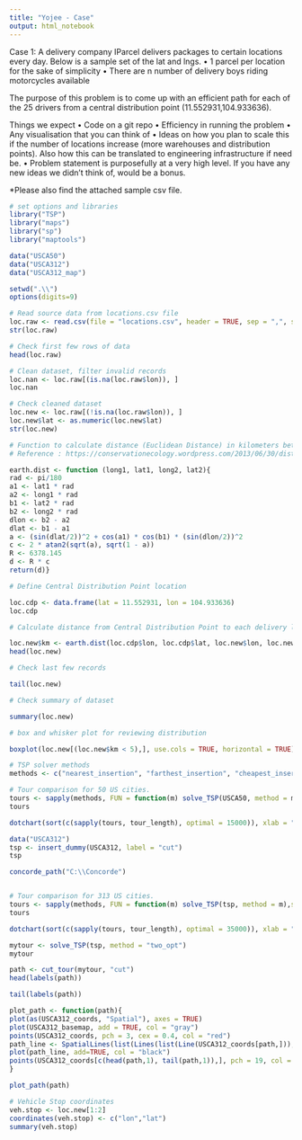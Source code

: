 ```yaml
---
title: "Yojee - Case"
output: html_notebook
---
```


Case 1:  A delivery company IParcel delivers packages to certain locations every day. Below is a sample set of the lat and lngs.
•	1 parcel per location for the sake of simplicity
•	There are n number of delivery boys riding motorcycles available

The purpose of this problem is to come up with an efficient path for each of the 25 drivers from a central distribution point (11.552931,104.933636).

Things we expect
•	Code on a git repo
•	Efficiency in running the problem
•	Any visualisation that you can think of
•	Ideas on how you plan to scale this if the number of locations increase (more warehouses and distribution points). Also how this can be translated to engineering infrastructure if need be.
•	Problem statement is purposefully at a very high level. If you have any new ideas we didn’t think of, would be a bonus.

*Please also find the attached sample csv file.

```r
# set options and libraries
library("TSP")
library("maps")
library("sp")
library("maptools")

data("USCA50")
data("USCA312")
data("USCA312_map")

setwd(".\\")
options(digits=9)

```


```r
# Read source data from locations.csv file
loc.raw <- read.csv(file = "locations.csv", header = TRUE, sep = ",", stringsAsFactors = FALSE)
str(loc.raw)
```

```r
# Check first few rows of data
head(loc.raw)
```

```r
# Clean dataset, filter invalid records
loc.nan <- loc.raw[(is.na(loc.raw$lon)), ]
loc.nan
```


```r
# Check cleaned dataset
loc.new <- loc.raw[(!is.na(loc.raw$lon)), ]
loc.new$lat <- as.numeric(loc.new$lat)
str(loc.new)

```

```r
# Function to calculate distance (Euclidean Distance) in kilometers between two points.
# Reference : https://conservationecology.wordpress.com/2013/06/30/distance-between-two-points-in-r/

earth.dist <- function (long1, lat1, long2, lat2){
rad <- pi/180
a1 <- lat1 * rad
a2 <- long1 * rad
b1 <- lat2 * rad
b2 <- long2 * rad
dlon <- b2 - a2
dlat <- b1 - a1
a <- (sin(dlat/2))^2 + cos(a1) * cos(b1) * (sin(dlon/2))^2
c <- 2 * atan2(sqrt(a), sqrt(1 - a))
R <- 6378.145
d <- R * c
return(d)}
```


```r
# Define Central Distribution Point location

loc.cdp <- data.frame(lat = 11.552931, lon = 104.933636)
loc.cdp
```


```r
# Calculate distance from Central Distribution Point to each delivery location

loc.new$km <- earth.dist(loc.cdp$lon, loc.cdp$lat, loc.new$lon, loc.new$lat)
head(loc.new)
```


```r
# Check last few records

tail(loc.new)
```


```r
# Check summary of dataset

summary(loc.new)
```

```r
# box and whisker plot for reviewing distribution

boxplot(loc.new[(loc.new$km < 5),], use.cols = TRUE, horizontal = TRUE)
```

```r
# TSP solver methods
methods <- c("nearest_insertion", "farthest_insertion", "cheapest_insertion", "arbitrary_insertion", "nn", "repetitive_nn", "two_opt")
```

```r
# Tour comparison for 50 US cities.
tours <- sapply(methods, FUN = function(m) solve_TSP(USCA50, method = m),simplify = FALSE)
tours
```

```r
dotchart(sort(c(sapply(tours, tour_length), optimal = 15000)), xlab = "tour length", xlim = c(10000, 25000))
```

```r
data("USCA312")
tsp <- insert_dummy(USCA312, label = "cut")
tsp

concorde_path("C:\\Concorde")


# Tour comparison for 313 US cities.
tours <- sapply(methods, FUN = function(m) solve_TSP(tsp, method = m),simplify = FALSE)
tours
```

```r
dotchart(sort(c(sapply(tours, tour_length), optimal = 35000)), xlab = "tour length", xlim = c(30000, 50000))
```
```r
mytour <- solve_TSP(tsp, method = "two_opt")
mytour
```
```r
path <- cut_tour(mytour, "cut")
head(labels(path))
```
```r
tail(labels(path))
```

```r
plot_path <- function(path){
plot(as(USCA312_coords, "Spatial"), axes = TRUE)
plot(USCA312_basemap, add = TRUE, col = "gray")
points(USCA312_coords, pch = 3, cex = 0.4, col = "red")
path_line <- SpatialLines(list(Lines(list(Line(USCA312_coords[path,])), ID="1")))
plot(path_line, add=TRUE, col = "black")
points(USCA312_coords[c(head(path,1), tail(path,1)),], pch = 19, col = "black")
}
```

```r
plot_path(path)
```

```r
# Vehicle Stop coordinates
veh.stop <- loc.new[1:2]
coordinates(veh.stop) <- c("lon","lat")
summary(veh.stop)

```


